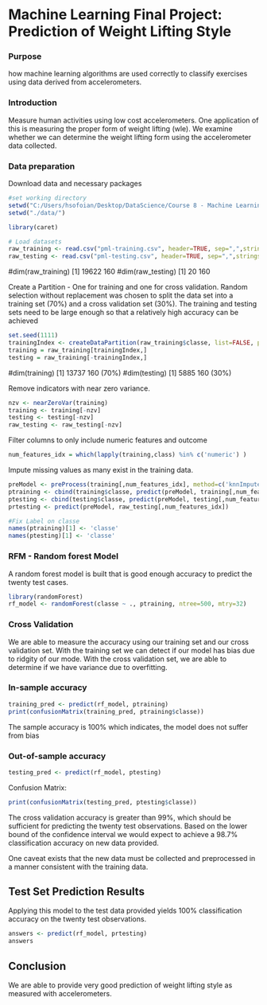 Machine Learning Final Project: Prediction of Weight Lifting Style
==================================================================

### Purpose

how machine learning algorithms are used correctly to classify exercises using data derived from accelerometers.  

### Introduction

Measure human activities using low cost accelerometers. One application of this is measuring the proper form of weight lifting (wle). We examine whether we can determine the weight lifting form using the accelerometer data collected.

### Data preparation

Download data and necessary packages
```r
#set working directory
setwd("C:/Users/hsofoian/Desktop/DataScience/Course 8 - Machine Learning Prediction/")
setwd("./data/")

library(caret)

# Load datasets
raw_training <- read.csv("pml-training.csv", header=TRUE, sep=",",stringsAsFactors=FALSE)
raw_testing <- read.csv("pml-testing.csv", header=TRUE, sep=",",stringsAsFactors=FALSE)
```
#dim(raw_training) [1] 19622   160
#dim(raw_testing)  [1] 20      160

Create a Partition - One for training and one for cross validation. Random selection without replacement was chosen to split the data set into a training set (70%) and a cross validation set (30%).
The training and testing sets need to be large enough so that a relatively high accuracy can be achieved
```r
set.seed(1111)
trainingIndex <- createDataPartition(raw_training$classe, list=FALSE, p=.7)
training = raw_training[trainingIndex,]
testing = raw_training[-trainingIndex,]
```
#dim(training) [1] 13737   160 (70%)
#dim(testing)  [1] 5885  160   (30%) 

Remove indicators with near zero variance.
```r
nzv <- nearZeroVar(training)
training <- training[-nzv]
testing <- testing[-nzv]
raw_testing <- raw_testing[-nzv]
```

Filter columns to only include numeric features and outcome
```r
num_features_idx = which(lapply(training,class) %in% c('numeric') )
```

Impute missing values as many exist in the training data.
```r
preModel <- preProcess(training[,num_features_idx], method=c('knnImpute'))
ptraining <- cbind(training$classe, predict(preModel, training[,num_features_idx]))
ptesting <- cbind(testing$classe, predict(preModel, testing[,num_features_idx]))
prtesting <- predict(preModel, raw_testing[,num_features_idx])

#Fix Label on classe
names(ptraining)[1] <- 'classe'
names(ptesting)[1] <- 'classe'
```

### RFM - Random forest Model
A random forest model is built that is  good enough accuracy to predict the twenty test cases. 
```r
library(randomForest)
rf_model <- randomForest(classe ~ ., ptraining, ntree=500, mtry=32)
```

### Cross Validation
We are able to measure the accuracy using our training set and our cross validation set. With the training set we can detect if our model has bias due to ridgity of our mode. With the cross validation set, we are able to determine if we have variance due to overfitting.

### In-sample accuracy
```r
training_pred <- predict(rf_model, ptraining)
print(confusionMatrix(training_pred, ptraining$classe))
```
The sample accuracy is 100% which indicates, the model does not suffer from bias

### Out-of-sample accuracy
```r
testing_pred <- predict(rf_model, ptesting)
```

Confusion Matrix:
```r
print(confusionMatrix(testing_pred, ptesting$classe))
```

The cross validation accuracy is greater than 99%, which should be sufficient for predicting the twenty test observations. Based on the lower bound of the confidence interval we would expect to achieve a 98.7% classification accuracy on new data provided.

One caveat exists that the new data must be collected and preprocessed in a manner consistent with the training data.

## Test Set Prediction Results

Applying this model to the test data provided yields 100% classification accuracy on the twenty test observations.
```r
answers <- predict(rf_model, prtesting)
answers
```

## Conclusion
We are able to provide very good prediction of weight lifting style as measured with accelerometers.
